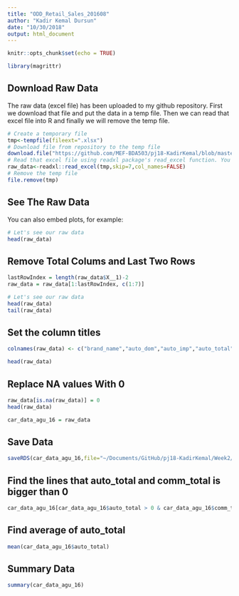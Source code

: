 ```yaml
---
title: "ODD_Retail_Sales_201608"
author: "Kadir Kemal Dursun"
date: "10/30/2018"
output: html_document
---
```


```r
knitr::opts_chunk$set(echo = TRUE)

library(magrittr)
```

## Download Raw Data

The raw data (excel file) has been uploaded to my github repository. First we download that file and put the data in a temp file. Then we can read that excel file into R and finally we will remove the temp file.

```r

# Create a temporary file
tmp<-tempfile(fileext=".xlsx")
# Download file from repository to the temp file
download.file("https://github.com/MEF-BDA503/pj18-KadirKemal/blob/master/Week2/Odd_Retail_Sales_2017_08.xlsx?raw=true",destfile=tmp)
# Read that excel file using readxl package's read_excel function. You might need to adjust the parameters (skip, col_names) according to your raw file's format.
raw_data<-readxl::read_excel(tmp,skip=7,col_names=FALSE)
# Remove the temp file
file.remove(tmp)

```

## See The Raw Data

You can also embed plots, for example:

```r
# Let's see our raw data
head(raw_data)
```

## Remove Total Colums and Last Two Rows
```r

lastRowIndex = length(raw_data$X__1)-2
raw_data = raw_data[1:lastRowIndex, c(1:7)]

# Let's see our raw data
head(raw_data)
tail(raw_data)
```

## Set the column titles
```r
colnames(raw_data) <- c("brand_name","auto_dom","auto_imp","auto_total","comm_dom","comm_imp","comm_total")

head(raw_data)
```

## Replace NA values With 0
```r

raw_data[is.na(raw_data)] = 0
head(raw_data)

car_data_agu_16 = raw_data
```


## Save Data
```r
saveRDS(car_data_agu_16,file="~/Documents/GitHub/pj18-KadirKemal/Week2/odd_car_sales_data_agu_16.rds")
```

## Find the lines that auto_total and comm_total is bigger than 0
```r
car_data_agu_16[car_data_agu_16$auto_total > 0 & car_data_agu_16$comm_total > 0,c(1,4,7)]
```

## Find average of auto_total
```r
mean(car_data_agu_16$auto_total)
```

## Summary Data
```r
summary(car_data_agu_16)
```

